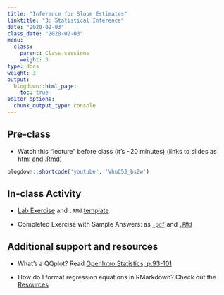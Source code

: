 ```yaml
---
title: "Inference for Slope Estimates"
linktitle: "3: Statistical Inference"
date: "2020-02-03"
class_date: "2020-02-03"
menu:
  class:
    parent: Class sessions
    weight: 3
type: docs
weight: 3
output:
  blogdown::html_page:
    toc: true
editor_options: 
  chunk_output_type: console
---
```


## Pre-class

- Watch this "lecture" before class (it's ~20 minutes) (links to slides as [html](http://sds291.netlify.com/03/03_Lecture_Slides.html) and [.Rmd](http://sds291.netlify.com/03/03_Lecture_Slides.Rmd))

```r
blogdown::shortcode('youtube', 'VhuC5J_bsZw')
```


## In-class Activity

- [Lab Exercise](http://sds291.netlify.com/03/03-lab.html) and `.RMd` [template](http://sds291.netlify.com/03/03-lab_RMDtemplate.Rmd)

- Completed Exercise with Sample Answers: as [`.pdf`](http://sds291.netlify.com/03/03-lab_CompletedSolutions.pdf) and [`.RMd`](http://sds291.netlify.com/03/03-lab_CompletedSolutions.Rmd)

## Additional support and resources

- What's a QQplot? Read [OpenIntro Statistics, p.93-101](https://www.openintro.org/download.php?file=isrs1_tablet&referrer=/stat/textbook.php)

- How do I format regression equations in RMarkdown? Check out the [Resources](resources/equations.html) 

